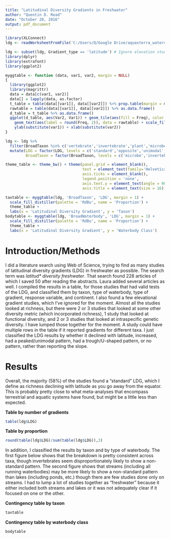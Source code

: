 ```yaml
---
title: "Latitudinal Diversity Gradients in Freshwater"
author: "Quentin D. Read"
date: "October 20, 2016"
output: pdf_document
---
```


```r
library(XLConnect)
ldg <- readWorksheetFromFile('C:/Users/Q/Google Drive/aquaxterra_watercube_all/literature/general_biodiversity/Latitudinal_diversity_freshwater/freshwater_ldg_data.xlsx', sheet = 'Primary research')

ldg <- subset(ldg, Gradient_type == 'latitude') # Ignore elevation studies for now
library(dplyr)
library(extrafont)
library(ggplot2)

myggtable <- function (data, var1, var2, margin = NULL) 
{
  library(ggplot2)
  library(magrittr)
  data = data[c(var1, var2)]
  data[] = lapply(data, as.factor)
  t_table = table(data[[var1]], data[[var2]]) %>% prop.table(margin = margin)
  rawtable = table(data[[var1]], data[[var2]]) %>% as.data.frame()
  d_table = t_table %>% as.data.frame()
  ggplot(d_table, aes(Var2, Var1)) + geom_tile(aes(fill = Freq), color = 'black') + 
    geom_text(aes(label = round(Freq, 2)), data = rawtable) + scale_fill_continuous(name = "Proportion") + 
    ylab(substitute(var1)) + xlab(substitute(var2))
}

ldg <- ldg %>% 
  filter(BroadTaxon %in% c('vertebrate','invertebrate','plant','microbe')) %>% 
  mutate(LDG = factor(LDG, levels = c('standard','opposite','unimodal','trough','none')),
         BroadTaxon = factor(BroadTaxon, levels = c('microbe','invertebrate','vertebrate','plant')))

theme_table <- theme_bw() + theme(panel.grid = element_blank(),
                                  text = element_text(family='Helvetica'),
                                  axis.ticks = element_blank(), 
                                  legend.position = 'none',
                                  axis.text.y = element_text(angle = 90, hjust=0.5),
                                  axis.title = element_text(size = 16))

taxtable <- myggtable(ldg, 'BroadTaxon', 'LDG', margin = 1) + 
  scale_fill_distiller(palette = 'RdBu', name = 'Proportion') + 
  theme_table +
  labs(x = 'Latitudinal Diversity Gradient', y = 'Taxon')
bodytable <- myggtable(ldg, 'BroadWaterbody', 'LDG', margin = 1) + 
  scale_fill_distiller(palette = 'RdBu', name = 'Proportion') +
  theme_table +
  labs(x = 'Latitudinal Diversity Gradient', y = 'Waterbody Class')
```

# Introduction/Methods

I did a literature search using Web of Science, trying to find as many studies of latitudinal diversity gradients (LDG) in freshwater as possible. The search term was *latitud\* diversity freshwater*. That search found 228 articles of which I saved 50 after reading the abstracts. Laura added several articles as well. I compiled the results in a table, for those studies that had valid tests of the LDG, and classified them by taxon, type of waterbody, type of gradient, response variable, and continent. I also found a few elevational gradient studies, which I've ignored for the moment. Almost all the studies looked at richness, but there were 2 or 3 studies that looked at some other diversity metric (which incorporated richness), 1 study that looked at functional diversity, and 2 or 3 studies that looked at intraspecific genetic diversity. I have lumped those together for the moment. A study could have multiple rows in the table if it reported gradients for different taxa. I just classified the LDG results by whether it declined with latitude, increased, had a peaked/unimodal pattern, had a trough/U-shaped pattern, or no pattern, rather than reporting the slope.

# Results

Overall, the majority (58%) of the studies found a "standard" LDG, which I define as richness declining with latitude as you go away from the equator. This is probably pretty close to what meta-analyses that encompass terrestrial and aquatic systems have found, but might be a little less than expected.

**Table by number of gradients**  
```r
table(ldg$LDG)
```

**Table by proportion**  
```r
round(table(ldg$LDG)/sum(table(ldg$LDG)),3)
```

\newpage
In addition, I classified the results by taxon and by type of waterbody. The first figure below shows that the breakdown is pretty consistent across taxa, though invertebrates seem disproportionately likely to show a non-standard pattern. The second figure shows that streams (including all running waterbodies) may be more likely to show a non-standard pattern than lakes (including ponds, etc.) though there are few studies done only on streams. I had to lump a lot of studies together as "freshwater" because it either included both streams and lakes or it was not adequately clear if it focused on one or the other.

**Contingency table by taxon**  
```r
taxtable
```

**Contingency table by waterbody class**  
```r
bodytable
```

